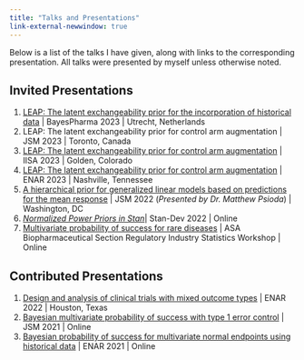 ```yaml
---
title: "Talks and Presentations"
link-external-newwindow: true
---
```


Below is a list of the talks I have given, along with links to the corresponding presentation. All talks were presented by myself unless otherwise noted.

## Invited Presentations

1.  [LEAP: The latent exchangeability prior for the incorporation of historical data](https://www.overleaf.com/read/kcqrrfszrryc) \| BayesPharma 2023 \| Utrecht, Netherlands
2.  LEAP: The latent exchangeability prior for control arm augmentation \| JSM 2023 \| Toronto, Canada
3.  [LEA](https://www.overleaf.com/read/gxxnkyhkbyjc)[P: The latent exchangeability prior for control arm augmentation](https://www.overleaf.com/read/cdppmptwtrrd) \| IISA 2023 \| Golden, Colorado
4.  [LEAP: The latent exchangeability prior for control arm augmentation](https://www.overleaf.com/read/gxxnkyhkbyjc) \| ENAR 2023 \| Nashville, Tennessee
5.  [A hierarchical prior for generalized linear models based on predictions for the mean response](https://www.overleaf.com/read/jxrtbgwdfgtg) \| JSM 2022 (*Presented by Dr. Matthew Psioda*) \| Washington, DC
6.  [*Normalized Power Priors in Stan*](https://www.overleaf.com/read/ttxpxvbckgcb)\| Stan-Dev 2022 \| Online
7.  [Multivariate probability of success for rare diseases](https://www.overleaf.com/read/vdhtymngrtjm) \| ASA Biopharmaceutical Section Regulatory Industry Statistics Workshop \| Online

## Contributed Presentations

1.  [Design and analysis of clinical trials with mixed outcome types](https://www.overleaf.com/read/srytnjghxbtp) \| ENAR 2022 \| Houston, Texas
2.  [Bayesian multivariate probability of success with type 1 error control](https://www.overleaf.com/read/swttngsgdsvc) \| JSM 2021 \| Online
3.  [Bayesian probability of success for multivariate normal endpoints using historical data](https://www.overleaf.com/read/vmnvmdbsphyd) \| ENAR 2021 \| Online
